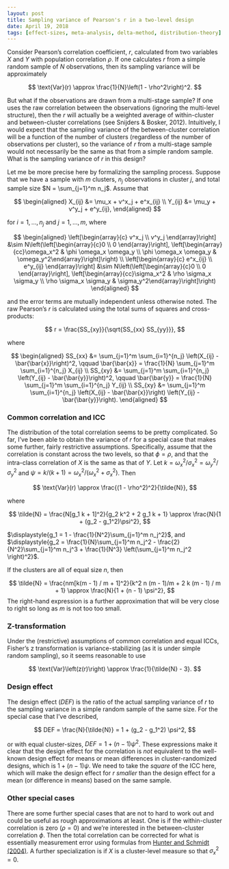 ```yaml
---
layout: post
title: Sampling variance of Pearson's r in a two-level design
date: April 19, 2018
tags: [effect-sizes, meta-analysis, delta-method, distribution-theory]
---
```


Consider Pearson's correlation coefficient, $r$, calculated from two variables $X$ and $Y$ with population correlation $\rho$. If one calculates $r$ from a simple random sample of $N$ observations, then its sampling variance will be approximately

$$
\text{Var}(r) \approx \frac{1}{N}\left(1 - \rho^2\right)^2.
$$

But what if the observations are drawn from a multi-stage sample? If one uses the raw correlation between the observations (ignoring the multi-level structure), then the $r$ will actually be a weighted average of within-cluster and between-cluster correlations (see Snijders & Bosker, 2012). Intuitively, I would expect that the sampling variance of the between-cluster correlation will be a function of the number of clusters (regardless of the number of observations per cluster), so the variance of $r$ from a multi-stage sample would not necessarily be the same as that from a simple random sample. What is the sampling variance of $r$ in this design?

Let me be more precise here by formalizing the sampling process. Suppose that we have a sample with $m$ clusters, $n_j$ observations in cluster $j$, and total sample size $N = \sum_{j=1}^m n_j$. Assume that 

$$
\begin{aligned}
X_{ij} &= \mu_x + v^x_j + e^x_{ij} \\
Y_{ij} &= \mu_y + v^y_j + e^y_{ij},
\end{aligned}
$$

for $i=1,...,n_j$ and $j=1,...,m$, where

$$
\begin{aligned}
\left[\begin{array}{c} v^x_j \\ v^y_j \end{array}\right] &\sim N\left(\left[\begin{array}{c}0 \\ 0 \end{array}\right], \left[\begin{array}{cc}\omega_x^2 & \phi \omega_x \omega_y \\ \phi \omega_x \omega_y & \omega_y^2\end{array}\right]\right) \\ 
\left[\begin{array}{c} e^x_{ij} \\ e^y_{ij} \end{array}\right] &\sim N\left(\left[\begin{array}{c}0 \\ 0 \end{array}\right], \left[\begin{array}{cc}\sigma_x^2 & \rho \sigma_x \sigma_y \\ \rho \sigma_x \sigma_y & \sigma_y^2\end{array}\right]\right)
\end{aligned}
$$

and the error terms are mutually independent unless otherwise noted. The raw Pearson's $r$ is calculated using the total sums of squares and cross-products:

$$
r = \frac{SS_{xy}}{\sqrt{SS_{xx} SS_{yy}}},
$$

where 

$$
\begin{aligned}
SS_{xx} &= \sum_{j=1}^m \sum_{i=1}^{n_j} \left(X_{ij} - \bar{\bar{x}}\right)^2, \qquad \bar{\bar{x}} = \frac{1}{N} \sum_{j=1}^m \sum_{i=1}^{n_j} X_{ij} \\
SS_{xy} &= \sum_{j=1}^m \sum_{i=1}^{n_j} \left(Y_{ij} - \bar{\bar{y}}\right)^2, \qquad \bar{\bar{y}} = \frac{1}{N} \sum_{j=1}^m \sum_{i=1}^{n_j} Y_{ij} \\
SS_{xy} &= \sum_{j=1}^m \sum_{i=1}^{n_j} \left(X_{ij} - \bar{\bar{x}}\right) \left(Y_{ij} - \bar{\bar{y}}\right).
\end{aligned}
$$

### Common correlation and ICC 

The distribution of the total correlation seems to be pretty complicated. So far, I've been able to obtain the variance of $r$ for a special case that makes some further, fairly restrictive assumptions. Specifically, assume that the correlation is constant across the two levels, so that $\phi = \rho$, and that the intra-class correlation of $X$ is the same as that of $Y$. Let $k = \omega_x^2 / \sigma_x^2 = \omega_y^2 / \sigma_y^2$ and $\psi = k / (k + 1) = \omega_x^2 / (\omega_x^2 + \sigma_x^2)$. Then 

$$
\text{Var}(r) \approx \frac{(1 - \rho^2)^2}{\tilde{N}},
$$

where 

$$
\tilde{N} = \frac{N[g_1 k + 1]^2}{g_2 k^2 + 2 g_1 k + 1} \approx \frac{N}{1 + (g_2 - g_1^2)\psi^2},
$$

$\displaystyle{g_1 = 1 - \frac{1}{N^2}\sum_{j=1}^m n_j^2}$, and $\displaystyle{g_2 = \frac{1}{N}\sum_{j=1}^m n_j^2 - \frac{2}{N^2}\sum_{j=1}^m n_j^3 + \frac{1}{N^3} \left(\sum_{j=1}^m n_j^2 \right)^2}$.

If the clusters are all of equal size $n$, then 

$$
\tilde{N} = \frac{nm[k(m - 1) / m + 1]^2}{k^2 n (m - 1)/m + 2 k (m - 1) / m + 1} \approx \frac{N}{1 + (n - 1) \psi^2},
$$
The right-hand expression is a further approximation that will be very close to right so long as $m$ is not too too small. 

### Z-transformation 

Under the (restrictive) assumptions of common correlation and equal ICCs, Fisher's z transformation is variance-stabilizing (as it is under simple random sampling), so it seems reasonable to use

$$
\text{Var}\left(z(r)\right) \approx \frac{1}{\tilde{N} - 3}.
$$

### Design effect

The design effect ($DEF$) is the ratio of the actual sampling variance of $r$ to the sampling variance in a simple random sample of the same size. For the special case that I've described, 

$$
DEF = \frac{N}{\tilde{N}} = 1 + (g_2 - g_1^2) \psi^2,
$$

or with equal cluster-sizes, $DEF = 1 + (n - 1)\psi^2$. These expressions make it clear that the design effect for the correlation is _not_ equivalent to the well-known design effect for means or mean differences in cluster-randomized designs, which is $1 + (n - 1)\psi$. We need to take the _square_ of the ICC here, which will make the design effect for $r$ _smaller_ than the design effect for a mean (or difference in means) based on the same sample. 

### Other special cases

There are some further special cases that are not to hard to work out and could be useful as rough approximations at least. One is if the within-cluster correlation is zero $(\rho = 0)$ and we're interested in the between-cluster correlation $\phi$. Then the total correlation can be corrected for what is essentially measurement error using formulas from [Hunter and Schmidt (2004)](https://www.amazon.com/Methods-Meta-Analysis-Correcting-Research-Findings/dp/141290479X). A further specialization is if $X$ is a cluster-level measure so that $\sigma_x^2 = 0$. 